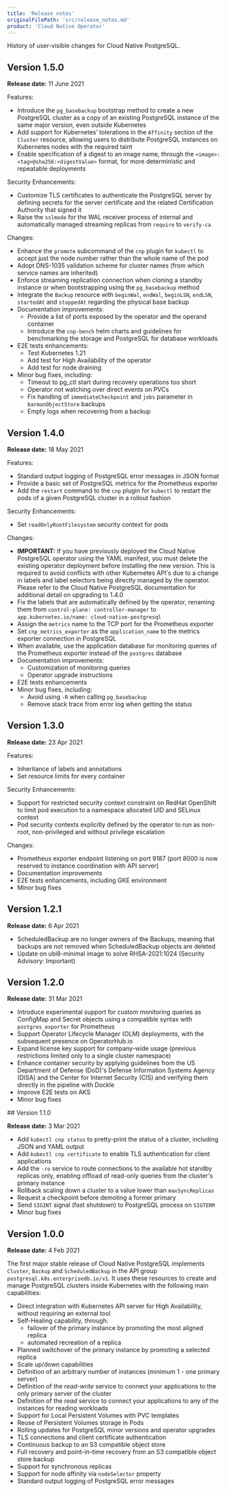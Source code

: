 ```yaml
---
title: 'Release notes'
originalFilePath: 'src/release_notes.md'
product: 'Cloud Native Operator'
---
```


History of user-visible changes for Cloud Native PostgreSQL.

## Version 1.5.0

**Release date:** 11 June 2021

Features:

- Introduce the `pg_basebackup` bootstrap method to create a new PostgreSQL
  cluster as a copy of an existing PostgreSQL instance of the same major
  version, even outside Kubernetes
- Add support for Kubernetes’ tolerations in the `Affinity` section of the
  `Cluster` resource, allowing users to distribute PostgreSQL instances on
  Kubernetes nodes with the required taint
- Enable specification of a digest to an image name, through the
  `<image>:<tag>@sha256:<digestValue>` format, for more deterministic and
  repeatable deployments

Security Enhancements:

- Customize TLS certificates to authenticate the PostgreSQL server by defining
  secrets for the server certificate and the related Certification Authority
  that signed it
- Raise the `sslmode` for the WAL receiver process of internal and
  automatically managed streaming replicas from `require` to `verify-ca`

Changes:

- Enhance the `promote` subcommand of the `cnp` plugin for `kubectl` to accept
  just the node number rather than the whole name of the pod
- Adopt DNS-1035 validation scheme for cluster names (from which service names
  are inherited)
- Enforce streaming replication connection when cloning a standby instance or
  when bootstrapping using the `pg_basebackup` method
- Integrate the `Backup` resource with `beginWal`, `endWal`, `beginLSN`,
  `endLSN`, `startedAt` and `stoppedAt` regarding the physical base backup
- Documentation improvements:
    - Provide a list of ports exposed by the operator and the operand container
    - Introduce the `cnp-bench` helm charts and guidelines for benchmarking the
      storage and PostgreSQL for database workloads
- E2E tests enhancements:
    - Test Kubernetes 1.21
    - Add test for High Availability of the operator
    - Add test for node draining
- Minor bug fixes, including:
    - Timeout to pg_ctl start during recovery operations too short
    - Operator not watching over direct events on PVCs
    - Fix handling of `immediateCheckpoint` and `jobs` parameter in
      `barmanObjectStore` backups
    - Empty logs when recovering from a backup

## Version 1.4.0

**Release date:** 18 May 2021

Features:

- Standard output logging of PostgreSQL error messages in JSON format
- Provide a basic set of PostgreSQL metrics for the Prometheus exporter
- Add the `restart` command to the `cnp` plugin for `kubectl` to restart
  the pods of a given PostgreSQL cluster in a rollout fashion

Security Enhancements:

- Set `readOnlyRootFilesystem` security context for pods

Changes:

- **IMPORTANT:** If you have previously deployed the Cloud Native PostgreSQL
  operator using the YAML manifest, you must delete the existing operator
  deployment before installing the new version. This is required to avoid
  conflicts with other Kubernetes API's due to a change in labels
  and label selectors being directly managed by the operator. Please refer to
  the Cloud Native PostgreSQL documentation for additional detail on upgrading
  to 1.4.0
- Fix the labels that are automatically defined by the operator, renaming them
  from `control-plane: controller-manager` to
  `app.kubernetes.io/name: cloud-native-postgresql`
- Assign the `metrics` name to the TCP port for the Prometheus exporter
- Set `cnp_metrics_exporter` as the `application_name` to the metrics exporter
  connection in PostgreSQL
- When available, use the application database for monitoring queries of the
  Prometheus exporter instead of the `postgres` database
- Documentation improvements:
    - Customization of monitoring queries
    - Operator upgrade instructions
- E2E tests enhancements
- Minor bug fixes, including:
    - Avoid using `-R` when calling `pg_basebackup`
    - Remove stack trace from error log when getting the status

## Version 1.3.0

**Release date:** 23 Apr 2021

Features:

- Inheritance of labels and annotations
- Set resource limits for every container

Security Enhancements:

- Support for restricted security context constraint on RedHat OpenShift to
  limit pod execution to a namespace allocated UID and SELinux context
- Pod security contexts explicitly defined by the operator to run as
  non-root, non-privileged and without privilege escalation

Changes:

- Prometheus exporter endpoint listening on port 9187 (port 8000 is now
  reserved to instance coordination with API server)
- Documentation improvements
- E2E tests enhancements, including GKE environment
- Minor bug fixes

## Version 1.2.1

**Release date:** 6 Apr 2021

- ScheduledBackup are no longer owners of the Backups, meaning that backups
  are not removed when ScheduledBackup objects are deleted
- Update on ubi8-minimal image to solve RHSA-2021:1024 (Security Advisory: Important)

## Version 1.2.0

**Release date:** 31 Mar 2021

- Introduce experimental support for custom monitoring queries as ConfigMap and
  Secret objects using a compatible syntax with `postgres_exporter` for Prometheus
- Support Operator Lifecycle Manager (OLM) deployments, with the subsequent
  presence on OperatorHub.io
- Expand license key support for company-wide usage (previous restrictions limited only to a single cluster namespace) 
- Enhance container security by applying guidelines from the US Department of
  Defense (DoD)'s Defense Information Systems Agency (DISA) and the Center for
  Internet Security (CIS) and verifying them directly in the pipeline with
  Dockle
- Improve E2E tests on AKS
- Minor bug fixes

## Version 1.1.0

**Release date:** 3 Mar 2021

- Add `kubectl cnp status` to pretty-print the status of a cluster, including
  JSON and YAML output
- Add `kubectl cnp certificate` to enable TLS authentication for client applications
- Add the `-ro` service to route connections to the available hot
  standby replicas only, enabling offload of read-only queries from
  the cluster's primary instance
- Rollback scaling down a cluster to a value lower than `maxSyncReplicas`
- Request a checkpoint before demoting a former primary
- Send `SIGINT` signal (fast shutdown) to PostgreSQL process on `SIGTERM`
- Minor bug fixes

## Version 1.0.0

**Release date:** 4 Feb 2021

The first major stable release of Cloud Native PostgreSQL implements `Cluster`,
`Backup` and `ScheduledBackup` in the API group `postgresql.k8s.enterprisedb.io/v1`.
It uses these resources to create and manage PostgreSQL clusters inside
Kubernetes with the following main capabilities:

- Direct integration with Kubernetes API server for High Availability, without
  requiring an external tool
- Self-Healing capability, through:
    - failover of the primary instance by promoting the most aligned replica
    - automated recreation of a replica
- Planned switchover of the primary instance by promoting a selected replica
- Scale up/down capabilities
- Definition of an arbitrary number of instances (minimum 1 - one primary server)
- Definition of the *read-write* service to connect your applications to the
  only primary server of the cluster
- Definition of the *read* service to connect your applications to any of the
  instances for reading workloads
- Support for Local Persistent Volumes with PVC templates
- Reuse of Persistent Volumes storage in Pods
- Rolling updates for PostgreSQL minor versions and operator upgrades
- TLS connections and client certificate authentication
- Continuous backup to an S3 compatible object store
- Full recovery and point-in-time recovery from an S3 compatible object store backup
- Support for synchronous replicas
- Support for node affinity via `nodeSelector` property
- Standard output logging of PostgreSQL error messages
